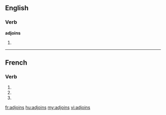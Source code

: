 ==English==

===Verb===
'''adjoins'''

# {{third person singular of|[[adjoin]]}}

----

==French==

===Verb===
{{fr-verb form}}

# {{conjugation of|adjoindre||1|s|pres|ind|lang=fr}}
# {{conjugation of|adjoindre||2|s|pres|ind|lang=fr}}
# {{conjugation of|adjoindre||2|s|imp|lang=fr}}

[[fr:adjoins]]
[[hu:adjoins]]
[[my:adjoins]]
[[vi:adjoins]]